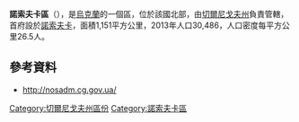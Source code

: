 '''諾索夫卡區'''（{{lang-uk|Носівський район}}），是[[烏克蘭|烏克蘭]]的一個區，位於該國北部，由[[切爾尼戈夫州|切爾尼戈夫州]]負責管轄，首府設於[[諾索夫卡|諾索夫卡]]，面積1,151平方公里，2013年人口30,486，人口密度每平方公里26.5人。

==參考資料==
* http://nosadm.cg.gov.ua/{{Wayback|url=http://nosadm.cg.gov.ua/ |date=20150910151420 }}

[[Category:切爾尼戈夫州區份|Category:切爾尼戈夫州區份]]
[[Category:諾索夫卡區|Category:諾索夫卡區]]


{{Chernihiv-geo-stub}}